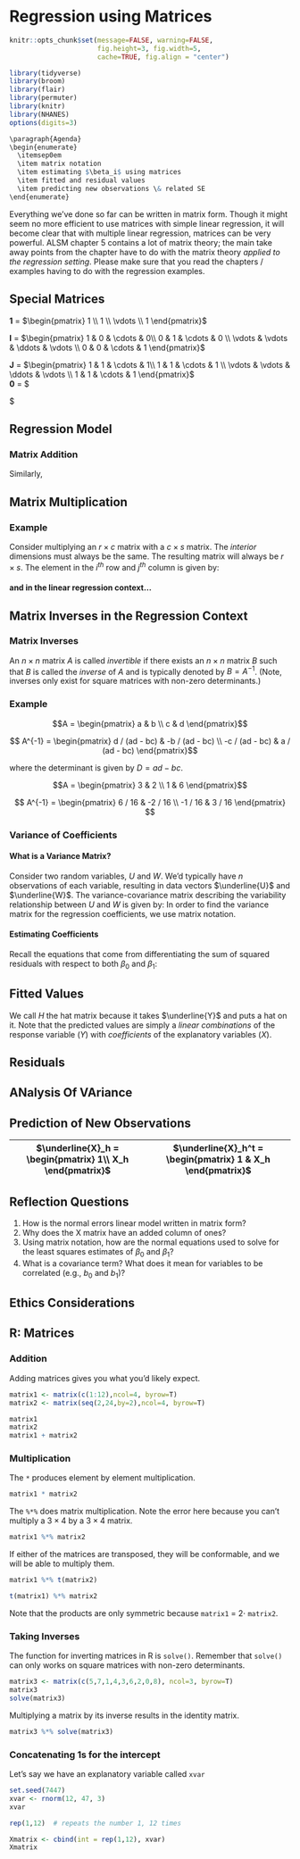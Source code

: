 # Regression using Matrices {#la}


```r
knitr::opts_chunk$set(message=FALSE, warning=FALSE, 
                      fig.height=3, fig.width=5,  
                      cache=TRUE, fig.align = "center")

library(tidyverse)
library(broom)
library(flair)
library(permuter)
library(knitr)
library(NHANES)
options(digits=3)
```


```r
\paragraph{Agenda}
\begin{enumerate}
  \itemsep0em
  \item matrix notation
  \item estimating $\beta_i$ using matrices
  \item fitted and residual values
  \item predicting new observations \& related SE
\end{enumerate}
```


Everything we've done so far can be written in matrix form.  Though it might seem no more efficient to use matrices with simple linear regression, it will become clear that with multiple linear regression, matrices can be very powerful.  ALSM chapter 5 contains a lot of matrix theory; the main take away points from the chapter have to do with the matrix theory *applied to the regression setting*.  Please make sure that you read the chapters / examples having to do with the regression examples.


## Special Matrices


**1** = $\begin{pmatrix} 1 \\ 1 \\  \vdots \\ 1 \end{pmatrix}$

**I** = $\begin{pmatrix} 1  &  0  &  \cdots  &   0\\ 0  &  1  &  \cdots  &  0 \\ \vdots  &  \vdots  &  \ddots  &  \vdots \\ 0  &  0  &  \cdots  &  1 \end{pmatrix}$ 

**J** = $\begin{pmatrix} 1  &  1  &  \cdots  &   1\\ 1  &  1  &  \cdots  &  1 \\ \vdots  &  \vdots  &  \ddots  &  \vdots \\ 1  &  1  &  \cdots  &  1 \end{pmatrix}$ 	
**0** = $ \begin{pmatrix} 0  &  0  &  \cdots  &   0\\ 0  &  0  &  \cdots  &  0 \\ \vdots  &  \vdots  &  \ddots  &  \vdots \\ 0  &  0  &  \cdots  &  0 \end{pmatrix} $ 


## Regression Model

### Matrix Addition


\begin{eqnarray*}
Y_i &=& E[Y_i] + \epsilon_i\\
&&\\
\begin{pmatrix} Y_1\\ Y_2 \\ \vdots \\ Y_n \end{pmatrix} &=&
\begin{pmatrix} E[Y_1]\\ E[Y_2] \\ \vdots \\ E[Y_n] \end{pmatrix} +
\begin{pmatrix} \epsilon_1\\ \epsilon_2 \\ \vdots \\ \epsilon_n \end{pmatrix}\\
&&\\
\underline{Y} &=& E[\underline{Y}] + \underline{\epsilon}\\
\end{eqnarray*}
Similarly,
\begin{eqnarray*}
Y_i &=& \hat{Y}_i + e_i\\
&&\\
\begin{pmatrix} Y_1\\ Y_2 \\ \vdots \\ Y_n \end{pmatrix} &=&
\begin{pmatrix} \hat{Y}_1\\ \hat{Y}_2 \\ \vdots \\ \hat{Y}_n \end{pmatrix} +
\begin{pmatrix} e_1\\ e_2 \\ \vdots \\ e_n \end{pmatrix}\\
&&\\
\underline{Y} &=& \underline{\hat{Y}} + \underline{e}\\
\end{eqnarray*}

## Matrix Multiplication

### Example
Consider multiplying an $r \times c$ matrix with a $c \times s$ matrix.  The  *interior* dimensions must always be the same.  The resulting matrix will always be $r \times s$.  The element in the $i^{th}$ row and $j^{th}$ column is given by:
\begin{eqnarray*}
\sum_{k=1}^c a_{ik} b_{kj}\\
AB &=& \begin{pmatrix} a_{11} & a_{12} & a_{13} \\ a_{21} & a_{22} & a_{23} \end{pmatrix}
\begin{pmatrix} b_{11} & b_{12} \\ b_{21} & b_{22} \\ b_{31} & b_{32} \end{pmatrix}\\
&=& \begin{pmatrix} a_{11} b_{11} + a_{12} b_{21} + a_{13}b_{31} & a_{11} b_{12} + a_{12} b_{22} + a_{13}b_{32} \\ a_{21} b_{11} + a_{22} b_{21} + a_{23}b_{31} & a_{21} b_{12} + a_{22} b_{22} + a_{23}b_{32}
\end{pmatrix}\\
&&\\
AB &=& \begin{pmatrix} 3 & -1 & 0 \\ 0 & 1 & 1 \\ -2 & 0 & 1 \end{pmatrix}
\begin{pmatrix} 1 & 1\\ -1 & 2 \\ 0 & -1 \end{pmatrix}\\
&=& \begin{pmatrix} 4 & 1\\ -1 & 1 \\ -2 & -3 \end{pmatrix}
\end{eqnarray*}

#### and in the linear regression context... {-}
\begin{eqnarray*}
E[Y_i] &=& \beta_0 + \beta_1 X_i\\
&&\\
\begin{pmatrix} E[Y_1]\\ E[Y_2] \\ \vdots \\ E[Y_n] \end{pmatrix} &=&
\begin{pmatrix} 1 & X_1\\ 1 & X_2 \\ \vdots \\ 1 & X_n \end{pmatrix}
\begin{pmatrix} \beta_0 \\ \beta_1 \end{pmatrix}\\
&&\\
E[\underline{Y}] &=& X \underline{\beta}\\
\end{eqnarray*}


\begin{eqnarray*}
\underline{Y}^t \underline{Y} &=& \begin{pmatrix} Y_1 & Y_2 & \cdots & Y_n \end{pmatrix} \begin{pmatrix} Y_1 \\ Y_2 \\ \vdots \\ Y_n \end{pmatrix} = \sum_{i=1}^n Y_i^2\\
&&\\
X^t X &=& \begin{pmatrix} 1 & 1 & \cdots & 1\\ X_1 & X_2 & \cdots & X_n \end{pmatrix} \begin{pmatrix} 1 & X_1 \\ 1 & X_2 \\ \vdots & \vdots \\ 1 & X_n \end{pmatrix}= \begin{pmatrix} n & \sum_{i=1}^n X_i \\ \sum_{i=1}^n X_i & \sum_{i=1}^n X_i^2 \end{pmatrix}\\
&&\\
X^t \underline{Y} &=& \begin{pmatrix} 1 & 1 & \cdots & 1\\ X_1 & X_2 & \cdots & X_n \end{pmatrix} \begin{pmatrix} Y_1 \\ Y_2 \\ \vdots \\ Y_n \end{pmatrix} = \begin{pmatrix} \sum_{i=1}^n Y_i \\ \sum_{i=1}^n X_i Y_i \end{pmatrix}
\end{eqnarray*}


## Matrix Inverses in the Regression Context

### Matrix Inverses 
An $n \times n$ matrix $A$ is called *invertible* if there exists an $n \times n$ matrix $B$ such that
\begin{eqnarray*}
A B = B A = I_n
\end{eqnarray*}
\noindent
$B$ is called the *inverse* of $A$ and is typically denoted by $B = A^{-1}$.  (Note, inverses only exist for square matrices with non-zero determinants.)

### Example

$$A = \begin{pmatrix} a  &  b \\ c  &  d \end{pmatrix}$$

$$ A^{-1} = \begin{pmatrix} d / (ad - bc)  &  -b / (ad - bc) \\ -c / (ad - bc)  &  a / (ad - bc) \end{pmatrix}$$


where the determinant is given by $D = ad - bc$.
\begin{eqnarray*}
A^{-1} A &=& \begin{pmatrix} d / (ad - bc) & -b / (ad - bc) \\ -c / (ad - bc) & a / (ad - bc) \end{pmatrix} \begin{pmatrix} a & b \\ c & d \end{pmatrix}\\
&=& \begin{pmatrix} (ad - bc) / (ad - bc) & (bd - bd) / (ad - bc) \\ (-ac + ac) / (ad - bc) & (ad - bc) / (ad - bc) \end{pmatrix}\\
&=& I_2
\end{eqnarray*}

$$A = \begin{pmatrix} 3  &  2 \\ 1  &  6 \end{pmatrix}$$ 	

$$ A^{-1} = \begin{pmatrix} 6 / 16  &  -2 / 16 \\ -1 / 16  &  3 / 16 \end{pmatrix} $$

\begin{eqnarray*}
A^{-1} A &=& \begin{pmatrix} 6 / 16 & -2 / 16 \\ -1 / 16 & 3 / 16 \end{pmatrix}  \begin{pmatrix} 3 & 2 \\ 1 & 6 \end{pmatrix}\\
&=& \begin{pmatrix} (18-2)/16 & (12-12)/16 \\ (-3+3)/16 & (-2+18)/16 \end{pmatrix}\\
&=& I_2
\end{eqnarray*}


### Variance of Coefficients

#### What is a Variance Matrix? {-}

Consider two random variables, $U$ and $W$.  We'd typically have $n$ observations of each variable, resulting in data vectors $\underline{U}$ and $\underline{W}$.  The variance-covariance matrix describing the variability relationship between $U$ and $W$ is given by:
\begin{eqnarray*}
\mbox{var}\{\underline{U},\underline{W} \} &=& \begin{pmatrix} \sigma_U^2  & \sigma\{U,W\} \\ \sigma\{W,U\} & \sigma_W^2 \end{pmatrix}\\
\mbox{where } \sigma_U^2 &=& \mbox{ variance of } U  \mbox{ (a number)}\\
\sigma_W^2 &=& \mbox{ variance of } V  \mbox{ (a number)}\\
\sigma\{U,W\} &=& \sigma\{W,U\} = \mbox{ covariance of } U \mbox{ and } W  \mbox{ (a number)} \\
\end{eqnarray*}
In order to find the variance matrix for the regression coefficients, we use matrix notation.
\begin{eqnarray*}
\mbox{Recall:    }  X^t X &=&  \begin{pmatrix} n & \sum_{i=1}^n X_i \\ \sum_{i=1}^n X_i & \sum_{i=1}^n X_i^2 \end{pmatrix}\\
&&\\
\mbox{So,    } D &=& n \sum X_i^2 - (\sum X_i)^2 = n \sum(X_i - \overline{X})^2\\
&&\\
(X^t X)^{-1} &=&  \begin{pmatrix} \frac{\sum X_i^2}{n \sum(X_i - \overline{X})^2} & \frac{-\sum_{i=1}^n X_i}{n \sum(X_i - \overline{X})^2} \\ \frac{-\sum_{i=1}^n X_i}{n \sum(X_i - \overline{X})^2} & \frac{n}{n \sum(X_i - \overline{X})^2} \end{pmatrix}\\
&&\\
&=&  \begin{pmatrix} \frac{1}{n} + \frac{\overline{X}^2}{\sum(X_i - \overline{X})^2} & \frac{-\overline{X}}{\sum(X_i - \overline{X})^2} \\ \frac{-\overline{X}}{ \sum(X_i - \overline{X})^2} & \frac{1}{ \sum(X_i - \overline{X})^2} \end{pmatrix}\\
&&\\
\mbox{var}\{\underline{b}\} &=& \sigma^2  \cdot (X^t X)^{-1}\\
&=& \begin{pmatrix} \mbox{var}\{b_0\} & \sigma\{b_0, b_1\} \\ \sigma\{b_1, b_0\} & \mbox{var}\{b_1\} \end{pmatrix}\\
SE^2\{\underline{b}\} &=& MSE  \cdot (X^t X)^{-1}\\
\end{eqnarray*}


#### Estimating Coefficients {-}


Recall the equations that come from differentiating the sum of squared residuals with respect to both $\beta_0$ and $\beta_1$:

\begin{eqnarray*}
n b_0 + b_1 \sum X_i &=& \sum Y_i\\
b_0 \sum X_i + b_1 \sum X_i^2 &=& \sum X_i Y_i\\
&&\\
\begin{pmatrix} n & \sum X_i \\ \sum X_i & \sum X_i^2 \end{pmatrix} \begin{pmatrix} b_0 \\ b_1 \end{pmatrix} &=& \begin{pmatrix} \sum Y_i \\ \sum X_i Y_i \end{pmatrix}\\
&&\\
(X^t X) \underline{b} &=& X^t \underline{Y}\\
\underline{b} &=& (X^t X)^{-1} (X^t \underline{Y})\\
&&\\
\mbox{var}\{\underline{b} \} &=& (X^t X)^{-1} X^t \sigma^2 I X (X^t X)^{-1}\\
&=& \sigma^2 (X^t X)^{-1}\\
&&\\
\mbox{checking:}&&\\
(X^t X)^{-1} (X^t \underline{Y}) &=& \begin{pmatrix} \frac{1}{n} + \frac{\overline{X}^2}{\sum(X_i - \overline{X})^2} & \frac{-\overline{X}}{\sum(X_i - \overline{X})^2} \\ \frac{-\overline{X}}{ \sum(X_i - \overline{X})^2} & \frac{1}{ \sum(X_i - \overline{X})^2} \end{pmatrix} \begin{pmatrix} \sum_{i=1}^n Y_i \\ \sum_{i=1}^n X_i Y_i \end{pmatrix}\\
&&\\
&=& \begin{pmatrix} \frac{\sum Y_i}{n} + \frac{\sum Y_i \overline{X}^2}{\sum(X_i - \overline{X})^2} + \frac{-\sum X_i Y_i (\overline{X})}{\sum(X_i - \overline{X})^2} \\ \frac{-\sum Y_i (\overline{X})}{ \sum(X_i - \overline{X})^2} + \frac{\sum X_i Y_i}{ \sum(X_i - \overline{X})^2} \end{pmatrix}\\
&&\\
&=& \begin{pmatrix} \overline{Y} - b_1 \overline{X} \\ \frac{\sum Y_i (X_i - \overline{X})}{\sum(X_i - \overline{X})^2} \end{pmatrix} = \begin{pmatrix} b_0 \\ b_1 \end{pmatrix}
\end{eqnarray*}



## Fitted Values

\begin{eqnarray*}
\hat{Y}_i &=& b_0 + b_1 X_i\\
&&\\
\begin{pmatrix} \hat{Y}_1 \\ \hat{Y}_2 \\ \vdots \\ \hat{Y}_n \end{pmatrix} &=& \begin{pmatrix} 1 & X_1 \\ 1 & X_2 \\ \vdots & \vdots \\ 1 & X_n \end{pmatrix} \begin{pmatrix} b_0 \\ b_1 \end{pmatrix}\\
&&\\
\underline{\hat{Y}} &=& X \underline{b}\\
 &=& X (X^t X)^{-1} (X^t \underline{Y})\\
&=& H \underline{Y}\\
\mbox{"hat" matrix: } H &=& X (X^t X)^{-1} X^t
\end{eqnarray*}
We call $H$ the hat matrix because it takes $\underline{Y}$ and puts a hat on it. Note that the predicted values are simply a *linear combinations* of the response variable ($Y$) with *coefficients* of the explanatory variables ($X$).


## Residuals


\begin{eqnarray*}
e_i &=& Y_i - \hat{Y}_i\\
\begin{pmatrix} e_1 \\ e_2 \\ \vdots \\ e_n \end{pmatrix} &=& \begin{pmatrix} Y_1 \\ Y_2 \\ \vdots \\Y_n \end{pmatrix} - \begin{pmatrix} \hat{Y}_1 \\ \hat{Y}_2 \\ \vdots \\ \hat{Y}_n \end{pmatrix}\\
\underline{e} &=& \underline{Y} - \hat{\underline{Y}}\\
&=& \underline{Y} - X \underline{b}\\
&=& \underline{Y} - H \underline{Y}\\
&=& (I - H) \underline{Y}\\
&&\\
\mbox{var}\{ \underline{e} \} &=& \mbox{var}\{ (I-H) \underline{Y} \}\\
&=& (I - H) \mbox{var}\{ \underline{Y} \}\\
&=& (I - H) \sigma^2 (I - H)^t\\
&=& \sigma^2 (I - H) (I-H^t)\\
&=& \sigma^2 (I - H - H^t + HH^t)\\
&=&  \sigma^2 (I-H)\\
SE^2(\underline{e}) &=& MSE \cdot (I-H)
\end{eqnarray*}


## ANalysis Of VAriance

\begin{eqnarray*}
SSTO &=& \underline{Y}^t \underline{Y} - \bigg(\frac{1}{n} \bigg) \underline{Y}^t J \underline{Y}\\
&=& \sum Y_i ^2 - \frac{1}{n} \begin{pmatrix} Y_1 & Y_2 & \cdots & Y_n \end{pmatrix} \begin{pmatrix} 1 & 1 & \cdots &  1\\ 1 & 1 & \cdots & 1 \\ \vdots & \vdots & \ddots & \vdots \\ 1 & 1 & \cdots & 1   \end{pmatrix} \begin{pmatrix} Y_1 \\ Y_2 \\ \vdots \\ Y_n \end{pmatrix} \\
&=& \sum Y_i ^2 - \frac{1}{n} \begin{pmatrix} Y_1 & Y_2 & \cdots & Y_n \end{pmatrix}  \begin{pmatrix} \sum Y_i \\ \sum Y_i \\ \vdots \\ \sum Y_i \end{pmatrix} \\
&=& \sum Y_i ^2 - \frac{1}{n} \sum Y_i \sum Y_i\\
&=& \sum Y_i ^2 - n \overline{Y}^2\\
\mbox{note: } \sum(Y_i - \overline{Y})^2 &=& \sum (Y_i^2 - 2Y_i \overline{Y} + \overline{Y}^2)\\
&=& \sum Y_i^2 -2\overline{Y}\sum Y_i + n \overline{Y}^2\\
&=& \sum Y_i^2 - n \overline{Y}^2\\
&&\\
SSE &=& \underline{Y}^t \underline{Y} - \underline{b}^t X^t \underline{Y}\\
&&\\
SSR &=& \underline{b}^t X^t \underline{Y} - \bigg(\frac{1}{n} \bigg) \underline{Y}^t J \underline{Y}
\end{eqnarray*}


## Prediction of New Observations

| $\underline{X}_h = \begin{pmatrix} 1\\ X_h \end{pmatrix}$ 	| $\underline{X}_h^t = \begin{pmatrix} 1  &  X_h \end{pmatrix}$ 	|
|:---------------------------------------------------------:	|:-------------------------------------------------------------:	|

\begin{eqnarray*}
\hat{Y}_h &=& \underline{X}^t_h \underline{b}\\
\mbox{var}\{ \hat{Y}_h \} &=& \underline{X}_h^t \mbox{var}\{\underline{b} \} \underline{X}_h\\
&=& \sigma^2 \cdot \underline{X}_h^t (X^t X)^{-1} \underline{X}_h\\
SE^2\{\hat{Y}_h \} &=& MSE \cdot \underline{X}_h^t (X^t X)^{-1} \underline{X}_h\\
&&\\
&&\\
SE^2 \{\mbox{pred} \} = SE^2\{\hat{Y}_{h(new)} \} &=& MSE \cdot (1 + \underline{X}_h^t (X^t X)^{-1} \underline{X}_h)\\
\end{eqnarray*}

## <i class="fas fa-lightbulb" target="_blank"></i> Reflection Questions

1. How is the normal errors linear model written in matrix form?  
2. Why does the X matrix have an added column of ones?  
3. Using matrix notation, how are the normal equations used to solve for the least squares estimates of $\beta_0$ and $\beta_1$?  
4. What is a covariance term?  What does it mean for variables to be correlated (e.g., $b_0$ and $b_1$)?  

## <i class="fas fa-balance-scale"></i> Ethics Considerations


## R: Matrices 

### Addition

Adding matrices gives you what you'd likely expect.

```r
matrix1 <- matrix(c(1:12),ncol=4, byrow=T)
matrix2 <- matrix(seq(2,24,by=2),ncol=4, byrow=T)

matrix1
matrix2
matrix1 + matrix2
```



### Multiplication

The `*` produces element by element multiplication.

```r
matrix1 * matrix2
```

The `%*%` does matrix multiplication.  Note the error here because you can't multiply a $3 \times 4$ by a $3 \times4$ matrix.

```r
matrix1 %*% matrix2
```

If either of the matrices are transposed, they will be conformable, and we will be able to multiply them.

```r
matrix1 %*% t(matrix2)

t(matrix1) %*% matrix2
```

Note that the products are only symmetric because `matrix1` = $2 \cdot$ `matrix2`.


### Taking Inverses

The function for inverting matrices in R is `solve()`.  Remember that `solve()` can only works on square matrices with non-zero determinants.  

```r
matrix3 <- matrix(c(5,7,1,4,3,6,2,0,8), ncol=3, byrow=T)
matrix3
solve(matrix3)
```


Multiplying a matrix by its inverse results in the identity matrix.

```r
matrix3 %*% solve(matrix3)
```



### Concatenating 1s for the intercept

Let's say we have an explanatory variable called `xvar`

```r
set.seed(7447)
xvar <- rnorm(12, 47, 3)
xvar

rep(1,12)  # repeats the number 1, 12 times

Xmatrix <- cbind(int = rep(1,12), xvar)
Xmatrix
```


